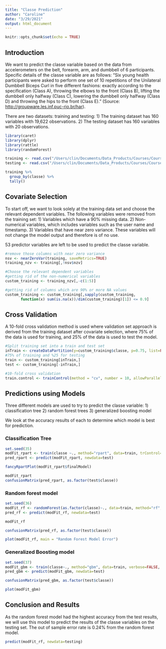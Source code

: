 ```yaml
---
title: "Classe Prediction"
author: "Caroline"
date: "3/29/2021"
output: html_document
---
```


```r
knitr::opts_chunk$set(echo = TRUE)
```

## Introduction

We want to predict the classe variable based on the data from accelerometers on the belt, forearm, arm, and dumbbell of 6 participants. 
Specific details of the classe variable are as follows:
"Six young health participants were asked to perform one set of 10 repetitions of the Unilateral Dumbbell Biceps Curl in five different fashions: exactly according to the specification (Class A), throwing the elbows to the front (Class B), lifting the dumbbell only halfway (Class C), lowering the dumbbell only halfway (Class D) and throwing the hips to the front (Class E)." (Source: <http://groupware.les.inf.puc-rio.br/har>). 

There are two datasets: training and testing: 
1) The training dataset has 160 variables with 19,622 observations. 
2) The testing dataset has 160 variables with 20 observations. 

```r
library(caret)
library(dplyr)
library(rattle)
library(randomForest)

training <- read.csv("/Users/clin/Documents/Data_Products/Courses/Coursera - Practical Machine Learning/pml-training.csv")
testing <- read.csv("/Users/clin/Documents/Data_Products/Courses/Coursera - Practical Machine Learning/pml-testing.csv")
```

```r
training %>% 
  group_by(classe) %>% 
  tally()
```

## Covariate Selection

To start off, we want to look solely at the training data set and choose the relevant dependent variables. The following variables were removed from the training set:
1) Variables which have a 90% missing data. 
2) Non-numerical variables, which includes variables such as the user name and timestamp.
3) Variables that have near zero variance. These variables will not change the model output and therefore is of no use. 

53 predictor variables are left to be used to predict the classe variable. 

```r
#remove those columns with near zero variance
nsv <- nearZeroVar(training, saveMetrics=TRUE)
training_nzv <- training[,!nsv$nzv]

#Choose the relevant dependent variables
#getting rid of the non-numerical variables
custom_training <- training_nzv[,-c(1:5)]

#getting rid of columns which are 90% or more NA values
custom_training <- custom_training[,sapply(custom_training, 
       function(x) sum(is.na(x))/dim(custom_training)[1]) <= 0.9]
```

## Cross Validation


A 10-fold cross validation method is used where validation set approach is derived from the training dataset after covariate selection, where 75% of the data is used for training, and 25% of the data is used to test the model. 

```r
#Split training set into a train and test set
inTrain <- createDataPartition(y=custom_training$classe, p=0.75, list=FALSE)
#75% of training and %25 for testing
train <- custom_training[inTrain,]
test <- custom_training[-inTrain,] 

#10-fold cross validation
train.control <- trainControl(method = "cv", number = 10, allowParallel=TRUE)
```

## Predictions using Models

Three different models are used to try to predict the classe variable: 
1) classification tree
2) random forest trees
3) generalized boosting model

We look at the accuracy results of each to determine which model is best for prediction. 

### Classification Tree

```r
set.seed(35)
modFit_rpart <- train(classe ~., method="rpart", data=train, trControl=train.control)
pred_rpart <- predict(modFit_rpart, newdata=test)
```

```r
fancyRpartPlot(modFit_rpart$finalModel)
```

```r
modFit_rpart
confusionMatrix(pred_rpart, as.factor(test$classe))
```


### Random forest model

```r
set.seed(36)
modFit_rf <- randomForest(as.factor(classe)~., data=train, method="rf", prox=TRUE, trControl=train.control)
pred_rf <- predict(modFit_rf, newdata=test)
```

```r
modFit_rf
```

```r
confusionMatrix(pred_rf, as.factor(test$classe))
```

```r
plot(modFit_rf, main = "Random Forest Model Error")
```

### Generalized Boosting model

```r
set.seed(37)
modFit_gbm <- train(classe~., method="gbm", data=train, verbose=FALSE, trControl=train.control)
pred_gbm <- predict(modFit_gbm, newdata=test)
```

```r
confusionMatrix(pred_gbm, as.factor(test$classe))
```

```r
plot(modFit_gbm)
```

## Conclusion and Results

As the random forest model had the highest accuracy from the test results, we will use this model to predict the results of the classe variables on the testing set. The out of sample error rate is 0.24% from the random forest model.

```r
predict(modFit_rf, newdata=testing)
```


